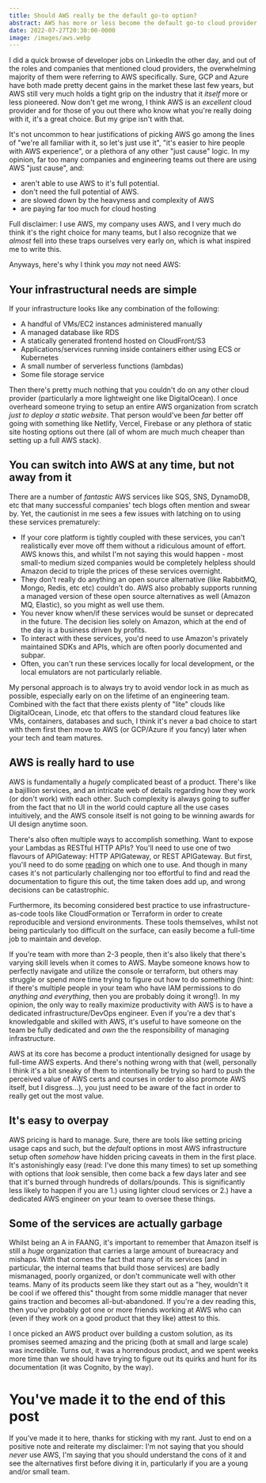 ```yaml
---
title: Should AWS really be the default go-to option?
abstract: AWS has more or less become the default go-to cloud provider for most developers and companies. Here's why I think that shouldn't be the case.
date: 2022-07-27T20:30:00-0000
image: /images/aws.webp
---
```


I did a quick browse of developer jobs on LinkedIn the other day, and out of the roles and companies that mentioned cloud providers, the overwhelming majority of them were referring to AWS specifically. Sure, GCP and Azure have both made pretty decent gains in the market these last few years, but AWS still very much holds a tight grip on the industry that it _itself_ more or less pioneered. Now don't get me wrong, I think AWS is an _excellent_ cloud provider and for those of you out there who know what you're really doing with it, it's a great choice. But my gripe isn't with that. 

It's not uncommon to hear justifications of picking AWS go among the lines of "we're all familiar with it, so let's just use it", "it's easier to hire people with AWS experience", or a plethora of any other "just cause" logic. In my opinion, far too many companies and engineering teams out there are using AWS "just cause", and:

- aren't able to use AWS to it's full potential.
- don't need the full potential of AWS.
- are slowed down by the heavyness and complexity of AWS
- are paying far too much for cloud hosting

Full disclaimer: I use AWS, my company uses AWS, and I very much do think it's the right choice for many teams, but I also recognize that we _almost_ fell into these traps ourselves very early on, which is what inspired me to write this.

Anyways, here's why I think you _may_ not need AWS:

## Your infrastructural needs are simple

If your infrastructure looks like any combination of the following:

- A handful of VMs/EC2 instances administered manually
- A managed database like RDS
- A statically generated frontend hosted on CloudFront/S3
- Applications/services running inside containers either using ECS or Kubernetes
- A small number of serverless functions (lambdas)
- Some file storage service

Then there's pretty much nothing that you couldn't do on any other cloud provider (particularly a more lightweight one like DigitalOcean). I once overheard someone trying to setup an entire AWS organization from scratch _just to deploy a static website_. That person would've been _far_ better off going with something like Netlify, Vercel, Firebase or any plethora of static site hosting options out there (all of whom are much much cheaper than setting up a full AWS stack).

## You can switch into AWS at any time, but not away from it

There are a number of _fantastic_ AWS services like SQS, SNS, DynamoDB, etc that many successful companies' tech blogs often mention and swear by. Yet, the cautionist in me sees a few issues with latching on to using these services prematurely:

- If your core platform is tightly coupled with these services, you can't realistically ever move off them without a ridiculous amount of effort. AWS knows this, and whilst I'm not saying this would happen - most small-to medium sized companies would be completely helpless should Amazon decid to triple the prices of these services overnight.
- They don't really do anything an open source alternative (like RabbitMQ, Mongo, Redis, etc etc) couldn't do. AWS also probably supports running a managed version of these open source alternatives as well (Amazon MQ, Elastic), so you might as well use them.
- You never know when/if these services would be sunset or deprecated in the future. The decision lies solely on Amazon, which at the end of the day is a business driven by profits.
- To interact with these services, you'd need to use Amazon's privately maintained SDKs and APIs, which are often poorly documented and subpar.
- Often, you can't run these services locally for local development, or the local emulators are not particularly reliable.

My personal approach is to always try to avoid vendor lock in as much as possible, especially early on on the lifetime of an engineering team. Combined with the fact that there exists plenty of "lite" clouds like DigitalOcean, Linode, etc that offers to the standard cloud features like VMs, containers, databases and such, I think it's never a bad choice to start with them first then move to AWS (or GCP/Azure if you fancy) later when your tech and team matures.

## AWS is really hard to use

AWS is fundamentally a _hugely_ complicated beast of a product. There's like a bajillion services, and an intricate web of details regarding how they work (or don't work) with each other. Such complexity is always going to suffer from the fact that no UI in the world could capture all the use cases intuitively, and the AWS console itself is not going to be winning awards for UI design anytime soon.

There's also often multiple ways to accomplish something. Want to expose your Lambdas as RESTful HTTP APIs? You'll need to use one of two flavours of APIGateway: HTTP APIGateway, or REST APIGateway. But first, you'll need to do some [reading](https://docs.aws.amazon.com/apigateway/latest/developerguide/http-api-vs-rest.html) on which one to use. And though in many cases it's not particularly challenging nor too effortful to find and read the documentation to figure this out, the time taken does add up, and wrong decisions can be catastrophic.

Furthermore, its becoming considered best practice to use infrastructure-as-code tools like CloudFormation or Terraform in order to create reproducible and versiond environments. These tools themselves, whilst not being particularly too difficult on the surface, can easily become a full-time job to maintain and develop.

If you're team with more than 2-3 people, then it's also likely that there's varying skill levels when it comes to AWS. Maybe someone knows how to perfectly navigate and utilize the console or terraform, but others may struggle or spend more time trying to figure out how to do something (hint: if there's multiple people in your team who have IAM permissions to do _anything and everything_, then you are probably doing it wrong!). In my opinion, the only way to really maximize productivity with AWS is to have a dedicated infrastructure/DevOps engineer. Even if you're a dev that's knowledgable and skilled with AWS, it's useful to have someone on the team be fully dedicated and _own_ the the responsibility of managing infrastructure.

AWS at its core has become a product intentionally designed for usage by full-time AWS experts. And there's nothing wrong with that (well, personally I think it's a bit sneaky of them to intentionally be trying so hard to push the perceived value of AWS certs and courses in order to also promote AWS itself, but I disgress...), you just need to be aware of the fact in order to really get out the most value.

## It's easy to overpay

AWS pricing is hard to manage. Sure, there are tools like setting pricing usage caps and such, but the _default_ options in most AWS infrastructure setup often _somehow_ have hidden pricing caveats in them in the first place. It's astonishingly easy (read: I've done this many times) to set up something with options that _look_ sensible, then come back a few days later and see that it's burned through hundreds of dollars/pounds. This is significantly less likely to happen if you are 1.) using lighter cloud services or 2.) have a dedicated AWS engineer on your team to oversee these things.

## Some of the services are actually garbage

Whilst being an A in FAANG, it's important to remember that Amazon itself is still a _huge_ organization that carries a large amount of bureacracy and mishaps. With that comes the fact that many of its services (and in particular, the internal teams that build those services) are badly mismanaged, poorly organized, or don't communicate well with other teams. Many of its products seem like they start out as a "hey, wouldn't it be cool if we offered this" thought from some middle manager that never gains traction and becomes all-but-abandoned. If you're a dev reading this, then you've probably got one or more friends  working at AWS who can (even if they work on a good product that they like) attest to this.

I once picked an AWS product over building a custom solution, as its promises seemed amazing and the pricing (both at small and large scale) was incredible. Turns out, it was a horrendous product, and we spent weeks more time than we should have trying to figure out its quirks and hunt for its documentation (it was Cognito, by the way).

# You've made it to the end of this post

If you've made it to here, thanks for sticking with my rant. Just to end on a positive note and reiterate my disclaimer: I'm not saying that you should _never_ use AWS, I'm saying that you should understand the cons of it and see the alternatives first before diving it in, particularly if you are a young and/or small team.
